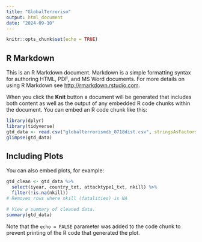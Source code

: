 ```yaml
---
title: "GlobalTerrorism"
output: html_document
date: "2024-09-10"
---
```


```r
knitr::opts_chunk$set(echo = TRUE)
```

## R Markdown

This is an R Markdown document. Markdown is a simple formatting syntax for authoring HTML, PDF, and MS Word documents. For more details on using R Markdown see <http://rmarkdown.rstudio.com>.

When you click the **Knit** button a document will be generated that includes both content as well as the output of any embedded R code chunks within the document. You can embed an R code chunk like this:

```r
library(dplyr)
library(tidyverse)
gtd_data <- read.csv("globalterrorismdb_0718dist.csv", stringsAsFactors = FALSE)
glimpse(gtd_data)
```

## Including Plots

You can also embed plots, for example:

```r
gtd_clean <- gtd_data %>%
  select(iyear, country_txt, attacktype1_txt, nkill) %>%
  filter(!is.na(nkill))
# Removes rows where nkill (fatalities) is NA

# View a summary of cleaned data.
summary(gtd_data)
```

Note that the `echo = FALSE` parameter was added to the code chunk to prevent printing of the R code that generated the plot.
